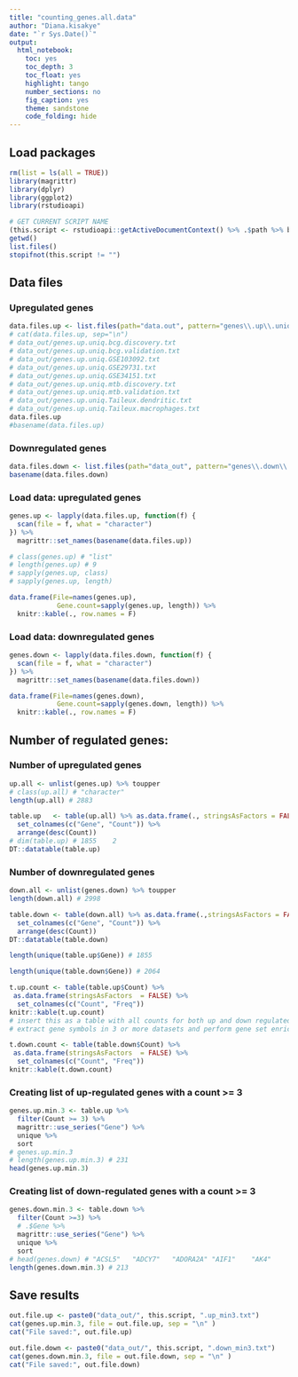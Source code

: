 ```yaml
---
title: "counting_genes.all.data"
author: "Diana.kisakye"
date: "`r Sys.Date()`"
output:
  html_notebook:
    toc: yes
    toc_depth: 3
    toc_float: yes
    highlight: tango
    number_sections: no
    fig_caption: yes
    theme: sandstone
    code_folding: hide
---
```


## Load packages  
```r
rm(list = ls(all = TRUE))
library(magrittr)
library(dplyr)
library(ggplot2)
library(rstudioapi)
```

```r
# GET CURRENT SCRIPT NAME
(this.script <- rstudioapi::getActiveDocumentContext() %>% .$path %>% basename)
getwd()
list.files()
stopifnot(this.script != "")
```

## Data files  
### Upregulated genes  
```r

data.files.up <- list.files(path="data.out", pattern="genes\\.up\\.uniq.*", full.names = TRUE)
# cat(data.files.up, sep="\n")
# data_out/genes.up.uniq.bcg.discovery.txt
# data_out/genes.up.uniq.bcg.validation.txt
# data_out/genes.up.uniq.GSE103092.txt
# data_out/genes.up.uniq.GSE29731.txt
# data_out/genes.up.uniq.GSE34151.txt
# data_out/genes.up.uniq.mtb.discovery.txt
# data_out/genes.up.uniq.mtb.validation.txt
# data_out/genes.up.uniq.Taileux.dendritic.txt
# data_out/genes.up.uniq.Taileux.macrophages.txt
data.files.up
#basename(data.files.up)
```

### Downregulated genes  
```r
data.files.down <- list.files(path="data_out", pattern="genes\\.down\\.uniq.*", full.names = T)
basename(data.files.down)
```

### Load data: upregulated genes    
```r
genes.up <- lapply(data.files.up, function(f) {
  scan(file = f, what = "character")
}) %>% 
  magrittr::set_names(basename(data.files.up))
```

```r
# class(genes.up) # "list"
# length(genes.up) # 9
# sapply(genes.up, class)
# sapply(genes.up, length)
```


```r
data.frame(File=names(genes.up),
            Gene.count=sapply(genes.up, length)) %>% 
  knitr::kable(., row.names = F)
```

### Load data: downregulated genes    
```r
genes.down <- lapply(data.files.down, function(f) {
  scan(file = f, what = "character")
}) %>% 
  magrittr::set_names(basename(data.files.down))
```

```r
data.frame(File=names(genes.down),
            Gene.count=sapply(genes.down, length)) %>% 
  knitr::kable(., row.names = F)
```

## Number of regulated genes:
### Number of upregulated genes  
```r
up.all <- unlist(genes.up) %>% toupper
# class(up.all) # "character"
length(up.all) # 2883
```

```r
table.up   <- table(up.all) %>% as.data.frame(., stringsAsFactors = FALSE) %>%
  set_colnames(c("Gene", "Count")) %>%
  arrange(desc(Count))
# dim(table.up) # 1855    2
DT::datatable(table.up)
```

### Number of downregulated genes  
```r
down.all <- unlist(genes.down) %>% toupper
length(down.all) # 2998
```

```r
table.down <- table(down.all) %>% as.data.frame(.,stringsAsFactors = FALSE) %>%
  set_colnames(c("Gene", "Count")) %>%
  arrange(desc(Count))
DT::datatable(table.down)
```

```r
length(unique(table.up$Gene)) # 1855
```

```r
length(unique(table.down$Gene)) # 2064
```


```r
t.up.count <- table(table.up$Count) %>%
 as.data.frame(stringsAsFactors  = FALSE) %>%
  set_colnames(c("Count", "Freq")) 
knitr::kable(t.up.count)
# insert this as a table with all counts for both up and down regulated genes.
# extract gene symbols in 3 or more datasets and perform gene set enrichment analysis; enrichr
```

```r
t.down.count <- table(table.down$Count) %>%
 as.data.frame(stringsAsFactors  = FALSE) %>%
  set_colnames(c("Count", "Freq")) 
knitr::kable(t.down.count)
```

### Creating list of up-regulated genes with a count >= 3
```r
genes.up.min.3 <- table.up %>%
  filter(Count >= 3) %>%
  magrittr::use_series("Gene") %>% 
  unique %>% 
  sort
# genes.up.min.3
# length(genes.up.min.3) # 231
head(genes.up.min.3)
```

### Creating list of down-regulated genes with a count >= 3
```r
genes.down.min.3 <- table.down %>%
  filter(Count >=3) %>%
  # .$Gene %>% 
  magrittr::use_series("Gene") %>% 
  unique %>% 
  sort 
# head(genes.down) # "ACSL5"   "ADCY7"   "ADORA2A" "AIF1"    "AK4"     "ALDH3A2"
length(genes.down.min.3) # 213
```


## Save results  
```r
out.file.up <- paste0("data_out/", this.script, ".up_min3.txt")
cat(genes.up.min.3, file = out.file.up, sep = "\n" )
cat("File saved:", out.file.up)
```

```r
out.file.down <- paste0("data_out/", this.script, ".down_min3.txt")
cat(genes.down.min.3, file = out.file.down, sep = "\n" )
cat("File saved:", out.file.down)
```

